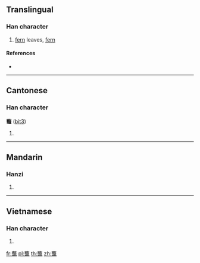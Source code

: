 {{character info/new}}
==Translingual==

===Han character===
{{Han char|rn=140|rad=艸|as=25|sn=31|four=44711|canj=TFKU}}

# [[fern]] leaves, [[fern]]

====References====
* {{Han ref|kx=1072.580|dkj=32665|dj=1539.190|hdz=53340.060|uh=864C|ud=34380|bh=F9BD|bd=63933}}

----

==Cantonese==

===Han character===
'''虌''' ([[bit3]])

# {{defn|lang=yue}}

----

==Mandarin==

===Hanzi===
{{cmn-hanzi|pin=[[biē]] ([[bie1]])|wg=pieh<sup>1</sup>}}

# {{defn|lang=cmn|sort=艸25}}

----

==Vietnamese==

===Han character===
{{vi-hantu|[[biết]]|rs=艸25}}

# {{defn|lang=vi|sort=艸25}}

[[fr:虌]]
[[pl:虌]]
[[th:虌]]
[[zh:虌]]